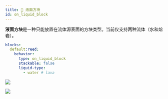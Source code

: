 ```yaml
---
title: 🌊 液面方块
id: on_liquid_block
---
```


**液面方块**是一种只能放置在流体源表面的方块类型。当前仅支持两种流体（水和熔岩）。

```yaml
blocks:
  default:reed:
    behavior:
      type: on_liquid_block
      stackable: false
      liquid-type:
        - water # lava
```

![](/img/on_liquid_block_1.png)

![](/img/on_liquid_block_2.png)

